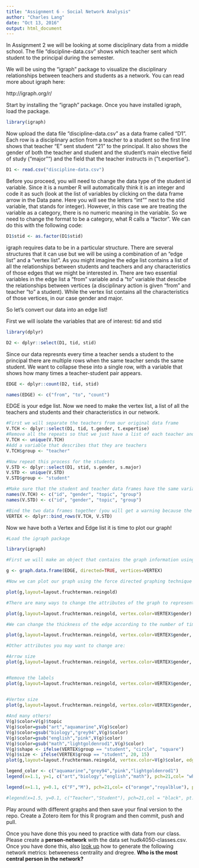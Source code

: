 ```yaml
---
title: "Assignment 6 - Social Network Analysis"
author: "Charles Lang"
date: "Oct 13, 2016"
output: html_document
---
```


In Assignment 2 we will be looking at some disciplinary data from a middle school. The file "discipline-data.csv" shows which teacher sent which student to the principal during the semester.

We will be using the "igraph" package to visualize the disciplinary relationships between teachers and students as a network. You can read more about igraph here:

http://igraph.org/r/

Start by installing the "igraph" package. Once you have installed igraph, load the package.
```r
library(igraph)
```
Now upload the data file "discipline-data.csv" as a data frame called "D1". Each row is a disciplinary action from a teacher to a student so the first line shows that teacher "E" sent student "21" to the principal. It also shows the gender of both the teacher and student and the student's main elective field of study ("major"") and the field that the teacher instructs in ("t.expertise").
```r
D1 <- read.csv("discipline-data.csv")
```
Before you proceed, you will need to change the data type of the student id variable. Since it is a number R will automatically think it is an integer and code it as such (look at the list of variables by clicking on the data frame arrow in the Data pane. Here you will see the letters "int"" next to the stid variable, that stands for integer). However, in this case we are treating the variable as a category, there is no numeric meaning in the variable. So we need to change the format to be a category, what R calls a "factor". We can do this with the following code:

```r
D1$stid <- as.factor(D1$stid)
```

igraph requires data to be in a particular structure. There are several structures that it can use but we will be using a combination of an "edge list" and a "vertex list". As you might imagine the edge list contains a list of all the relationships between students and teachers and any characteristics of those edges that we might be interested in. There are two essential variables in the edge list a "from" variable and a "to" variable that descibe the relationships between vertices (a disciplinary action is given "from" and teacher "to" a student). While the vertex list contains all the characteristics of those vertices, in our case gender and major.

So let's convert our data into an edge list!

First we will isolate the variables that are of interest: tid and stid

```r
library(dplyr)

D2 <- dplyr::select(D1, tid, stid)
```

Since our data represnts every time a teacher sends a student to the principal there are multiple rows when the same teacher sends the same student. We want to collapse these into a single row, with a variable that shows how many times a teacher-student pair appears.

```r

EDGE <- dplyr::count(D2, tid, stid)

names(EDGE) <- c("from", "to", "count")

```

EDGE is your edge list. Now we need to make the vertex list, a list of all the teachers and students and their characteristics in our network.

```r

#First we will separate the teachers from our original data frame
V.TCH <- dplyr::select(D1, tid, t.gender, t.expertise)
#Remove all the repeats so that we just have a list of each teacher and their characteristics
V.TCH <- unique(V.TCH)
#Add a variable that describes that they are teachers
V.TCH$group <- "teacher"

#Now repeat this process for the students
V.STD <- dplyr::select(D1, stid, s.gender, s.major)
V.STD <- unique(V.STD)
V.STD$group <- "student"

#Make sure that the student and teacher data frames have the same variables names
names(V.TCH) <- c("id", "gender", "topic", "group")
names(V.STD) <- c("id", "gender", "topic", "group")

#Bind the two data frames together (you will get a warning because the teacher data frame has 5 types of id (A,B,C,D,E) and the student has 25 (1-30), this isn't a problem)
VERTEX <- dplyr::bind_rows(V.TCH, V.STD)

```

Now we have both a Vertex and Edge list it is time to plot our graph!

```r
#Load the igraph package

library(igraph)

#First we will make an object that contains the graph information using our two dataframes EDGE and VERTEX. Notice that we have made "directed = TRUE" - our graph is directed since discipline is being given from a teacher to a student.

g <- graph.data.frame(EDGE, directed=TRUE, vertices=VERTEX)

#Now we can plot our graph using the force directed graphing technique - our old friend Fruchertman-Reingold!

plot(g,layout=layout.fruchterman.reingold)

#There are many ways to change the attributes of the graph to represent different characteristics of the newtork. For example, we can color the nodes according to gender.

plot(g,layout=layout.fruchterman.reingold, vertex.color=VERTEX$gender)

#We can change the thickness of the edge according to the number of times a particular teacher has sent a particular student to the principal.

plot(g,layout=layout.fruchterman.reingold, vertex.color=VERTEX$gender, edge.width=EDGE$count)

#Other attributes you may want to change are:

#Arrow size
plot(g,layout=layout.fruchterman.reingold, vertex.color=VERTEX$gender, edge.width=EDGE$count, edge.arrow.size=0.3)


#Remove the labels
plot(g,layout=layout.fruchterman.reingold, vertex.color=VERTEX$gender, edge.width=EDGE$count, edge.arrow.size=0.3,vertex.label=NA)


#Vertex size
plot(g,layout=layout.fruchterman.reingold, vertex.color=VERTEX$gender, edge.width=EDGE$count,edge.arrow.size=0.3,vertex.label=NA,vertex.size=20)
  
#And many others!
V(g)$color=V(g)$topic
V(g)$color=gsub("art","aquamarine",V(g)$color)
V(g)$color=gsub("biology","grey94",V(g)$color)
V(g)$color=gsub("english","pink",V(g)$color)
V(g)$color=gsub("math","lightgoldenrod1",V(g)$color)
V(g)$shape <- ifelse(VERTEX$group == "student", "circle", "square")
V(g)$size <- ifelse(VERTEX$group == "student", 20, 15)
plot(g,layout=layout.fruchterman.reingold, vertex.color=V(g)$color, edge.width=EDGE$count,edge.lty=6,edge.arrow.size=0.3, vertex.size=V(g)$size, vertex.label.color="grey", vertex.frame.color=VERTEX$gender,vertex.shape=V(g)$shape, frame=F, main = "Network Plot of Teachers and Students", margin = 0.01)

legend_color <- c("aquamarine","grey94","pink","lightgoldenrod1")
legend(x=1.1, y=1, c("art","biology","english","math"), pch=21,col= "white", pt.bg = legend_color, pt.cex=2, cex=.8, bty="n", ncol=1)

legend(x=1.1, y=0.1, c("F","M"), pch=21,col= c("orange","royalblue"), pt.cex=2,cex=.8, bty="n", ncol=1)

#legend(x=1.5, y=0.1, c("Teacher","Student"), pch=21,col = "black", pt.cex=2,cex=.8, bty="n", ncol=1)
```

Play around with different graphs and then save your final version to the repo. Create a Zotero item for this R program and then commit, push and pull.

Once you have done this you need to practice with data from our class. Please create a **person-network** with the data set hudk4050-classes.csv. Once you have done this, also [look up](http://igraph.org/r/) how to generate the following network metrics: betweeness centrality and dregree. **Who is the most central person in the network?**

